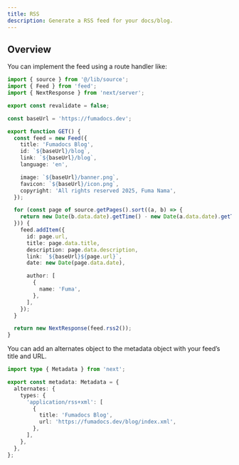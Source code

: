 ```yaml
---
title: RSS
description: Generate a RSS feed for your docs/blog.
---
```


## Overview

You can implement the feed using a route handler like:

```ts title="app/rss.xml/route.ts"
import { source } from '@/lib/source';
import { Feed } from 'feed';
import { NextResponse } from 'next/server';

export const revalidate = false;

const baseUrl = 'https://fumadocs.dev';

export function GET() {
  const feed = new Feed({
    title: 'Fumadocs Blog',
    id: `${baseUrl}/blog`,
    link: `${baseUrl}/blog`,
    language: 'en',

    image: `${baseUrl}/banner.png`,
    favicon: `${baseUrl}/icon.png`,
    copyright: 'All rights reserved 2025, Fuma Nama',
  });

  for (const page of source.getPages().sort((a, b) => {
    return new Date(b.data.date).getTime() - new Date(a.data.date).getTime();
  })) {
    feed.addItem({
      id: page.url,
      title: page.data.title,
      description: page.data.description,
      link: `${baseUrl}${page.url}`,
      date: new Date(page.data.date),

      author: [
        {
          name: 'Fuma',
        },
      ],
    });
  }

  return new NextResponse(feed.rss2());
}
```

You can add an alternates object to the metadata object with your feed’s title and URL.

```ts title="app/layout.tsx"
import type { Metadata } from 'next';

export const metadata: Metadata = {
  alternates: {
    types: {
      'application/rss+xml': [
        {
          title: 'Fumadocs Blog',
          url: 'https://fumadocs.dev/blog/index.xml',
        },
      ],
    },
  },
};
```
